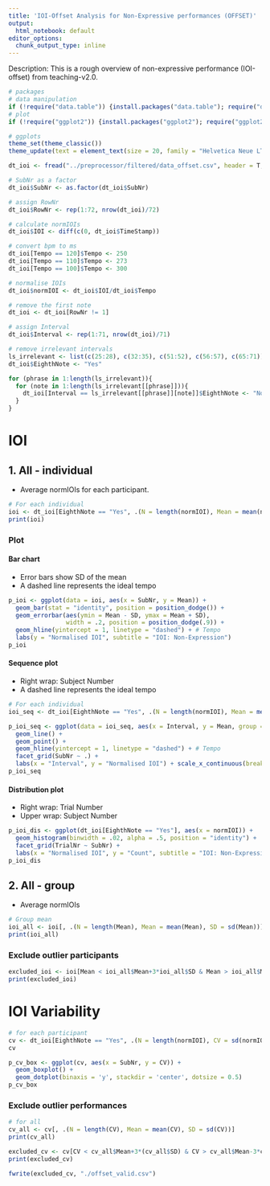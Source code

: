 ```yaml
---
title: 'IOI-Offset Analysis for Non-Expressive performances (OFFSET)'
output:
  html_notebook: default
editor_options: 
  chunk_output_type: inline
---
```


Description: This is a rough overview of non-expressive performance (IOI-offset) from teaching-v2.0.

```r
# packages
# data manipulation
if (!require("data.table")) {install.packages("data.table"); require("data.table")}
# plot
if (!require("ggplot2")) {install.packages("ggplot2"); require("ggplot2")}

# ggplots
theme_set(theme_classic())
theme_update(text = element_text(size = 20, family = "Helvetica Neue LT Std 57 Condensed"), legend.position = "bottom")
```

```r
dt_ioi <- fread("../preprocessor/filtered/data_offset.csv", header = T, sep = ",", dec = ".") # read a filtered csv

# SubNr as a factor
dt_ioi$SubNr <- as.factor(dt_ioi$SubNr)

# assign RowNr
dt_ioi$RowNr <- rep(1:72, nrow(dt_ioi)/72)
```

```r
# calculate normIOIs
dt_ioi$IOI <- diff(c(0, dt_ioi$TimeStamp))

# convert bpm to ms
dt_ioi[Tempo == 120]$Tempo <- 250
dt_ioi[Tempo == 110]$Tempo <- 273
dt_ioi[Tempo == 100]$Tempo <- 300

# normalise IOIs
dt_ioi$normIOI <- dt_ioi$IOI/dt_ioi$Tempo

# remove the first note
dt_ioi <- dt_ioi[RowNr != 1]

# assign Interval
dt_ioi$Interval <- rep(1:71, nrow(dt_ioi)/71)

# remove irrelevant intervals
ls_irrelevant <- list(c(25:28), c(32:35), c(51:52), c(56:57), c(65:71))
dt_ioi$EighthNote <- "Yes"

for (phrase in 1:length(ls_irrelevant)){
  for (note in 1:length(ls_irrelevant[[phrase]])){
    dt_ioi[Interval == ls_irrelevant[[phrase]][note]]$EighthNote <- "No"
  }
}
```

# IOI
## 1. All - individual
- Average normIOIs for each participant.

```r
# For each individual
ioi <- dt_ioi[EighthNote == "Yes", .(N = length(normIOI), Mean = mean(normIOI), SD = sd(normIOI)), by = .(SubNr)]
print(ioi)
```

### Plot
#### Bar chart
- Error bars show SD of the mean
- A dashed line represents the ideal tempo

```r
p_ioi <- ggplot(data = ioi, aes(x = SubNr, y = Mean)) +
  geom_bar(stat = "identity", position = position_dodge()) +
  geom_errorbar(aes(ymin = Mean - SD, ymax = Mean + SD),
                width = .2, position = position_dodge(.9)) +
  geom_hline(yintercept = 1, linetype = "dashed") + # Tempo
  labs(y = "Normalised IOI", subtitle = "IOI: Non-Expression")
p_ioi
```

#### Sequence plot
- Right wrap: Subject Number
- A dashed line represents the ideal tempo

```r
# For each individual
ioi_seq <- dt_ioi[EighthNote == "Yes", .(N = length(normIOI), Mean = mean(normIOI)), by = .(SubNr, TrialNr, Interval)]

p_ioi_seq <- ggplot(data = ioi_seq, aes(x = Interval, y = Mean, group = TrialNr)) +
  geom_line() +
  geom_point() +
  geom_hline(yintercept = 1, linetype = "dashed") + # Tempo
  facet_grid(SubNr ~ .) +
  labs(x = "Interval", y = "Normalised IOI") + scale_x_continuous(breaks=seq(1,66,1))
p_ioi_seq
```

#### Distribution plot
- Right wrap: Trial Number
- Upper wrap: Subject Number

```r
p_ioi_dis <- ggplot(dt_ioi[EighthNote == "Yes"], aes(x = normIOI)) +
  geom_histogram(binwidth = .02, alpha = .5, position = "identity") +
  facet_grid(TrialNr ~ SubNr) +
  labs(x = "Normalised IOI", y = "Count", subtitle = "IOI: Non-Expression")
p_ioi_dis
```

## 2. All - group
- Average normIOIs

```r
# Group mean
ioi_all <- ioi[, .(N = length(Mean), Mean = mean(Mean), SD = sd(Mean))]
print(ioi_all)
```

### Exclude outlier participants
```r
excluded_ioi <- ioi[Mean < ioi_all$Mean+3*ioi_all$SD & Mean > ioi_all$Mean-3*ioi_all$SD]
print(excluded_ioi)
```

# IOI Variability
```r
# for each participant
cv <- dt_ioi[EighthNote == "Yes", .(N = length(normIOI), CV = sd(normIOI)/mean(normIOI)) , by = .(SubNr, TrialNr)]
cv
```

```r
p_cv_box <- ggplot(cv, aes(x = SubNr, y = CV)) +
  geom_boxplot() +
  geom_dotplot(binaxis = 'y', stackdir = 'center', dotsize = 0.5)
p_cv_box
```

### Exclude outlier performances
```r
# for all
cv_all <- cv[, .(N = length(CV), Mean = mean(CV), SD = sd(CV))]
print(cv_all)

excluded_cv <- cv[CV < cv_all$Mean+3*(cv_all$SD) & CV > cv_all$Mean-3*cv_all$SD]
print(excluded_cv)
```

```r
fwrite(excluded_cv, "./offset_valid.csv")
```
